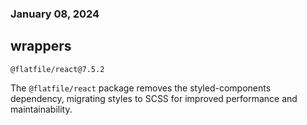 ### January 08, 2024

## wrappers

`@flatfile/react@7.5.2`

The `@flatfile/react` package removes the styled-components dependency,
migrating styles to SCSS for improved performance and maintainability.
